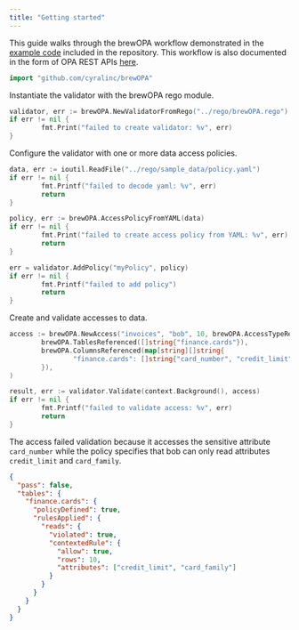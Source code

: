 ```yaml
---
title: "Getting started"
---
```


This guide walks through the brewOPA workflow demonstrated in the [example code](https://github.com/cyralinc/brewOPA/blob/master/example/main.go) included in the repository. This workflow is also documented in the form of OPA REST APIs [here](/usage/opa_rest_api).

```go
import "github.com/cyralinc/brewOPA"
```

Instantiate the validator with the brewOPA rego module.

```go
validator, err := brewOPA.NewValidatorFromRego("../rego/brewOPA.rego")
if err != nil {
        fmt.Print("failed to create validator: %v", err)
}
```

Configure the validator with one or more data access policies.

```go
data, err := ioutil.ReadFile("../rego/sample_data/policy.yaml")
if err != nil {
        fmt.Printf("failed to decode yaml: %v", err)
        return
}

policy, err := brewOPA.AccessPolicyFromYAML(data)
if err != nil {
        fmt.Print("failed to create access policy from YAML: %v", err)
        return
}

err = validator.AddPolicy("myPolicy", policy)
if err != nil {
        fmt.Printf("failed to add policy")
        return
}
```

Create and validate accesses to data.

```go
access := brewOPA.NewAccess("invoices", "bob", 10, brewOPA.AccessTypeRead,
        brewOPA.TablesReferenced([]string{"finance.cards"}),
        brewOPA.ColumnsReferenced(map[string][]string{
                "finance.cards": []string{"card_number", "credit_limit"},
        }),
)

result, err := validator.Validate(context.Background(), access)
if err != nil {
        fmt.Printf("failed to validate access: %v", err)
        return
}
```

The access failed validation because it accesses the sensitive attribute `card_number` while the policy specifies that bob can only read attributes `credit_limit` and `card_family`.

```json
{
  "pass": false,
  "tables": {
    "finance.cards": {
      "policyDefined": true,
      "rulesApplied": {
        "reads": {
          "violated": true,
          "contextedRule": {
            "allow": true,
            "rows": 10,
            "attributes": ["credit_limit", "card_family"]
          }
        }
      }
    }
  }
}
```

